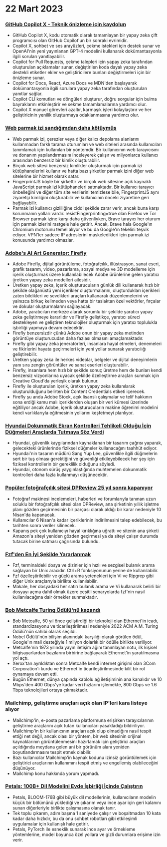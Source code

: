 
<Steps>

# 22 Mart 2023

### [GitHub Copilot X - Teknik önizleme için kaydolun](https://github.blog/2023-03-22-github-copilot-x-the-ai-powered-developer-experience/?ref=hackernewsgpt.com)

- GitHub Copilot X, kodu otomatik olarak tamamlayan bir yapay zeka çift programcısı olan GitHub Copilot'un bir sonraki evrimidir.
- Copilot X, sohbet ve ses arayüzleri, çekme istekleri için destek sunar ve OpenAI'nin yeni yayınlanan GPT-4 modelini kullanarak dokümantasyonla ilgili soruları yanıtlayabilir.
- Copilot for Pull Requests, çekme talepleri için yapay zeka tarafından oluşturulan açıklamalar sunar, değiştirilen koda dayalı yapay zeka destekli etiketler ekler ve geliştiricilere bunları değiştirmeleri için bir önizleme sunar.
- Copilot for Docs, React, Azure Docs ve MDN'den başlayarak dokümantasyonla ilgili sorulara yapay zeka tarafından oluşturulan yanıtlar sağlar.
- Copilot CLI komutları ve döngüleri oluşturur, doğru sorgular için bulma bayraklarını etkinleştirir ve sekme tamamlamalarına yardımcı olur.
- Copilot X manuel görevleri azaltır, karmaşık işleri kolaylaştırır ve her geliştiricinin yenilik oluşturmaya odaklanmasına yardımcı olur.

### [Web parmak izi sandığımdan daha kötüymüş](https://www.bitestring.com/posts/2023-03-19-web-fingerprinting-is-worse-than-I-thought.html?ref=hackernewsgpt.com)

- Web parmak izi, çerezler veya diğer kalıcı depolama alanlarını kullanmadan farklı tarama oturumları ve web siteleri arasında kullanıcıları tanımlamak için kullanılan bir yöntemdir. Bir kullanıcının web tarayıcısını ve donanım yapılandırmasını inceleyerek çalışır ve milyonlarca kullanıcı arasından benzersiz bir kimlik oluşturabilir.
- Birçok web sitesi benzersiz kimlikler oluşturmak için parmak izi kütüphanelerini kullanır ve hatta bazı şirketler parmak izini diğer web sitelerine bir hizmet olarak satar.
- FingerprintJS böyle bir şirkettir ve birçok web sitesine açık kaynaklı JavaScript parmak izi kütüphaneleri satmaktadır. Bir kullanıcı tarayıcı önbelleğini ve diğer tüm site verilerini temizlese bile, FingerprintJS aynı ziyaretçi kimliğini oluşturabilir ve kullanıcının önceki ziyaretine geri bağlayabilir.
- Parmak izi kullanıcı gizliliğine ciddi şekilde zarar verir, ancak buna karşı korunmanın yolları vardır. resistFingerprinting=true olan Firefox ve Tor Browser parmak izine karşı daha güvenliyken, Brave tarayıcı her oturum için parmak izlerini rastgele hale getirir. Ancak, Brave hala Google'ın Chromium motorunu temel alıyor ve bu da Google'ın tekelini teşvik ediyor. VPN'ler sadece IP adreslerini maskeledikleri için parmak izi konusunda yardımcı olmazlar.

### [Adobe's AI Art Generator: Firefly](https://www.adobe.com/sensei/generative-ai/firefly.html?ref=hackernewsgpt.com)

- Adobe Firefly, dijital görüntüleme, fotoğrafçılık, illüstrasyon, sanat eseri, grafik tasarım, video, pazarlama, sosyal medya ve 3D modelleme için içerik oluşturmak üzere kullanılabilecek Adobe ürünlerine gelen yaratıcı üretken yapay zeka modelleri ailesidir.
- Üretken yapay zeka, içerik oluşturucuların günlük dili kullanarak hızlı bir şekilde olağanüstü yeni içerikler oluşturmalarını, oluşturdukları içerikleri zaten bildikleri ve sevdikleri araçları kullanarak düzenlemelerini ve yalnızca birkaç kelimeden veya hatta bir taslaktan özel vektörler, fırçalar ve dokular oluşturmalarını sağlayacak.
- Adobe, yaratıcıları merkeze alarak sorumlu bir şekilde yaratıcı yapay zeka geliştirmeye kararlıdır ve Firefly geliştikçe, yaratıcı süreci destekleyen ve geliştiren teknolojiler oluşturmak için yaratıcı toplulukla işbirliği yapmaya devam edecektir.
- Firefly benzersizdir çünkü Adobe onun bir yapay zeka metinden görüntüye oluşturucudan daha fazlası olmasını amaçlamaktadır.
- Firefly gibi yapay zeka jeneratörleri, insanlara hayal etmeleri, denemeleri ve fikirlerini hayata geçirmeleri için yeni yollar sunarak yaratıcılığı geliştirebilir.
- Üretken yapay zeka ile herkes videolar, belgeler ve dijital deneyimlerin yanı sıra zengin görüntüler ve sanat eserleri oluşturabilir.
- Firefly, insanlara hem hızlı bir şekilde sonuç üretme hem de bunları kendi benzersiz vizyonlarına uyacak şekilde özelleştirme araçları sunmak için Creative Cloud'da yerleşik olarak bulunur.
- Firefly ile oluşturulan içerik, üretken yapay zeka kullanılarak oluşturulduğunu belirten bir Content Credentials etiketi içerecek.
- Firefly şu anda Adobe Stock, açık lisanslı çalışmalar ve telif hakkının sona erdiği kamu malı içeriklerden oluşan bir veri kümesi üzerinde eğitiliyor ancak Adobe, içerik oluşturucuların makine öğrenimi modelini kendi varlıklarıyla eğitmesinin yollarını keşfetmeyi planlıyor.

### [Hyundai Dokunmatik Ekran Kontrolleri Tehlikeli Olduğu İçin Düğmeleri Araçlarda Tutmaya Söz Verdi](https://www.thedrive.com/news/hyundai-promises-to-keep-buttons-in-cars-because-touchscreen-controls-are-dangerous?ref=hackernewsgpt.com)

- Hyundai, güvenlik kaygılarından kaynaklanan bir tasarım çağrısı yaparak, gelecekteki ürünlerinde fiziksel düğmeler kullanacağını taahhüt ediyor.
- Hyundai'nin tasarım müdürü Sang Yup Lee, güvenlikle ilgili düğmelerin sert bir tuş olması gerektiğini ve güvenliği etkileyebilecek her şey için fiziksel kontrollerin bir gereklilik olduğunu söyledi.
- Hyundai, otonom sürüş yaygınlaştığında muhtemelen dokunmatik kontrolleri daha fazla kullanmayı düşünecektir.

### [Popüler fotoğrafçılık sitesi DPReview 25 yıl sonra kapanıyor](https://www.dpreview.com/news/5901145460/dpreview-com-to-close?ref=hackernewsgpt.com)

- Fotoğraf makinesi incelemeleri, haberleri ve forumlarıyla tanınan uzun soluklu bir fotoğrafçılık sitesi olan DPReview, ana şirketinin yıllık işletme planı gözden geçirmesinin bir parçası olarak aldığı bir karar nedeniyle 10 Nisan'da kapanacak.
- Kullanıcılar 6 Nisan'a kadar içeriklerinin indirilmesini talep edebilecek, bu tarihten sonra veriler silinecek.
- Kapanış pek çok kullanıcıyı hayal kırıklığına uğrattı ve sitenin ana şirketi Amazon'a siteyi yeniden gözden geçirmesi ya da siteyi çalışır durumda tutacak birine satması çağrısında bulundu.

### [Fzf'den En İyi Şekilde Yararlanmak](https://andrew-quinn.me/fzf/?ref=hackernewsgpt.com)

- Fzf, terminaldeki dosya ve dizinler için hızlı ve sezgisel bulanık arama sağlayan bir Unix aracıdır. Ctrl+R fonksiyonunun yerine de kullanılabilir.
- Fzf özelleştirilebilir ve güçlü arama yetenekleri için Vi ve Ripgrep gibi diğer Unix araçlarıyla birlikte kullanılabilir.
- Makale, her dosyadaki her satırı bulanık arama ve Vi kullanarak belirli bir dosyayı açma dahil olmak üzere çeşitli senaryolarda fzf'nin nasıl kullanılacağına dair örnekler sunmaktadır.

### [Bob Metcalfe Turing Ödülü'nü kazandı](https://amturing.acm.org/?2023=&ref=hackernewsgpt.com)

- Bob Metcalfe, 50 yıl önce geliştirdiği bir teknoloji olan Ethernet'in icadı, standardizasyonu ve ticarileştirilmesi nedeniyle 2022 ACM A.M. Turing Ödülü'nün sahibi olarak seçildi.
- Nobel Ödülü'nün bilişim alanındaki karşılığı olarak görülen ödül, Google'ın mali desteğiyle 1 milyon dolarlık bir ödülle birlikte veriliyor.
- Metcalfe'nin 1973 yılında yayın iletişim ağını tanımlayan notu, ilk kişisel bilgisayarlardan bazılarını birbirine bağlayarak Ethernet'in yaratılmasına yol açtı.
- Xerox'tan ayrıldıktan sonra Metcalfe kendi internet girişimi olan 3Com Corporation'ı kurdu ve Ethernet'in ticarileştirilmesinde kilit bir rol oynamaya devam etti.
- Bugün Ethernet, dünya çapında kablolu ağ iletişiminin ana kanalıdır ve 10 Mbps'den 400 Gbps'ye kadar veri hızlarını işlemekte, 800 Gbps ve 1.6 Tbps teknolojileri ortaya çıkmaktadır.

### Mailchimp, geliştirme araçları açık olan IP'leri kara listeye alıyor

- Mailchimp'in, e-posta pazarlama platformuna erişirken tarayıcılarının geliştirme araçlarını açık tutan kullanıcıları yasakladığı bildiriliyor.
- Mailchimp'in bir kullanıcının araçları açık olup olmadığını nasıl tespit ettiği net değil, ancak olası bir yöntem, bir web sitesinin orijinal kaynaklarının görüntülenmesini hazırlamak için geliştirici araçları açıldığında meydana gelen ani bir görünüm alanı yeniden boyutlandırmasını tespit etmek olabilir.
- Bazı kullanıcılar Mailchimp'in kaynak kodunu izinsiz görüntülemek için geliştirici araçlarının kullanımını tespit etmiş ve engellemiş olabileceğini düşünüyor.
- Mailchimp konu hakkında yorum yapmadı.

### [Petals: 100B+ Dil Modelini Evde İşbirliği İçinde Çalıştırın](https://petals.ml/?ref=hackernewsgpt.com)

- Petals, BLOOM-176B gibi büyük dil modellerinin, kullanıcıların modelin küçük bir bölümünü yüklediği ve çıkarım veya ince ayar için geri kalanını sunan diğerleriyle birlikte çalışmasına olanak tanır.
- Tek toplu çıkarım, adım başına 1 saniyede çalışır ve boşaltmadan 10 kata kadar daha hızlıdır, bu da onu sohbet robotları gibi etkileşimli uygulamalar için kullanışlı hale getirir.
- Petals, PyTorch ile esneklik sunarak ince ayar ve örnekleme yöntemlerine, model boyunca özel yollara ve gizli durumlara erişime izin verir.

</Steps>

